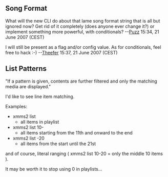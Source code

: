 == Song Format ==
What will the new CLI do about that lame song format string that is all but ignored now? Get rid of it completely (does anyone ever change it?) or implement something more powerful, with conditionals?
--[[User:Puzzles|Puzz]] 15:34, 21 June 2007 (CEST)

I will still be present as a flag and/or config value. As for conditionals, feel free to hack :-)
--[[User:Theefer|Theefer]] 15:37, 21 June 2007 (CEST)

== List Patterns ==

"If a pattern is given, contents are further filtered and only the matching media are displayed."

I'd like to see line item matching.

Examples:
* xmms2 list
** all items in playlist
* xmms2 list 10-
** all items starting from the 11th and onward to the end
* xmms2 list -20
** all items from the start until the 21st

and of course, literal ranging ( xmms2 list 10-20 = only the middle 10 items ).

It may be worth it to stop using 0 in playlists...